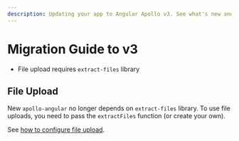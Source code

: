 ```yaml
---
description: Updating your app to Angular Apollo v3. See what's new and how to migrate.
---
```


# Migration Guide to v3

- File upload requires `extract-files` library

## File Upload

New `apollo-angular` no longer depends on `extract-files` library. To use file uploads, you need to
pass the `extractFiles` function (or create your own).

See [how to configure file upload](./data/network#file-Upload).
